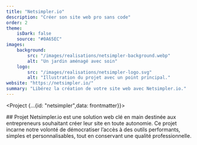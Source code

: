 ```yaml
---
title: "Netsimpler.io"
description: "Créer son site web pro sans code"
order: 2
theme:
    isDark: false
    source: "#0A65EC"
images:
    background:
        src: "/images/realisations/netsimpler-background.webp"
        alt: "Un jardin aménagé avec soin"
    logo:
        src: "/images/realisations/netsimpler-logo.svg"
        alt: "Illustration du projet avec un point principal."
website: "https://netsimpler.io/"
summary: "Libérez la création de votre site web avec Netsimpler.io."
---
```


<Project {...{id: "netsimpler",data: frontmatter}}>
<fragment slot="sidebar">

</fragment>
<fragment slot="body">
## Projet
Netsimpler.io est une solution web clé en main destinée aux entrepreneurs souhaitant créer leur site en toute autonomie.
Ce projet incarne notre volonté de démocratiser l’accès à des outils performants, simples et personnalisables, tout en conservant une qualité professionnelle.
</fragment>
</Project>
